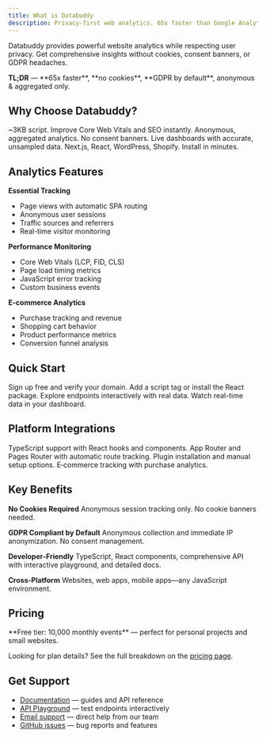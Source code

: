 ```yaml
---
title: What is Databuddy
description: Privacy-first web analytics. 65x faster than Google Analytics, GDPR compliant by default, no cookies required.
---
```



Databuddy provides powerful website analytics while respecting user privacy. Get comprehensive insights without cookies, consent banners, or GDPR headaches.

<Callout type="info">
  <strong>TL;DR</strong> — **65x faster**, **no cookies**, **GDPR by default**,
  anonymous & aggregated only.
</Callout>

## Why Choose Databuddy?

<Cards>
  <Card title="Lightning Fast" href="/docs/getting-started">
    ~3KB script. Improve Core Web Vitals and SEO instantly.
  </Card>
  <Card title="Privacy-First" href="/docs/security">
    Anonymous, aggregated analytics. No consent banners.
  </Card>
  <Card title="Real-Time Data" href="/docs/dashboard">
    Live dashboards with accurate, unsampled data.
  </Card>
  <Card title="Easy Setup" href="/docs/integrations">
    Next.js, React, WordPress, Shopify. Install in minutes.
  </Card>
</Cards>

## Analytics Features

**Essential Tracking**

- Page views with automatic SPA routing
- Anonymous user sessions
- Traffic sources and referrers
- Real-time visitor monitoring

**Performance Monitoring**

- Core Web Vitals (LCP, FID, CLS)
- Page load timing metrics
- JavaScript error tracking
- Custom business events

**E-commerce Analytics**

- Purchase tracking and revenue
- Shopping cart behavior
- Product performance metrics
- Conversion funnel analysis

## Quick Start

<Cards>
  <Card title="Create Account" href="https://app.databuddy.cc">
    Sign up free and verify your domain.
  </Card>
  <Card title="Install SDK" href="/docs/getting-started">
    Add a script tag or install the React package.
  </Card>
  <Card title="Try API Playground" href="/api">
    Explore endpoints interactively with real data.
  </Card>
  <Card title="View Analytics" href="/docs/dashboard">
    Watch real-time data in your dashboard.
  </Card>
</Cards>

## Platform Integrations

<Cards>
  <Card title="React" href="/docs/integrations/react">
    TypeScript support with React hooks and components.
  </Card>
  <Card title="Next.js" href="/docs/integrations/nextjs">
    App Router and Pages Router with automatic route tracking.
  </Card>
  <Card title="WordPress" href="/docs/integrations/wordpress">
    Plugin installation and manual setup options.
  </Card>
  <Card title="Shopify" href="/docs/integrations/shopify">
    E‑commerce tracking with purchase analytics.
  </Card>
</Cards>

## Key Benefits

**No Cookies Required**
Anonymous session tracking only. No cookie banners needed.

**GDPR Compliant by Default**
Anonymous collection and immediate IP anonymization. No consent management.

**Developer‑Friendly**
TypeScript, React components, comprehensive API with interactive playground, and detailed docs.

**Cross‑Platform**
Websites, web apps, mobile apps—any JavaScript environment.

## Pricing

<Callout type="success">
  **Free tier: 10,000 monthly events** — perfect for personal projects and small
  websites.
</Callout>

Looking for plan details? See the full breakdown on the [pricing page](/pricing).

## Get Support

- [Documentation](/docs/getting-started) — guides and API reference
- [API Playground](/api) — test endpoints interactively
- [Email support](mailto:help@databuddy.cc) — direct help from our team
- [GitHub issues](https://github.com/databuddy-analytics/databuddy/issues) — bug reports and features
